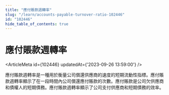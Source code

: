 ```yaml
---
title: "應付賬款週轉率"
slug: "/learn/accounts-payable-turnover-ratio-102446"
id: "102446"
hide_table_of_contents: true
---
```



# 應付賬款週轉率

<ArticleMeta id={102446} updatedAt={'2023-09-26 13:59:00'} />
<div className='border-solid border-b border-t-0 my-4 border-[var(--ifm-color-gray-300)]' />

應付賬款週轉率是一種用於衡量公司償還供應商的速度的短期流動性指標。應付賬款週轉率顯示了在一段時間內公司償還應付賬款的次數。應付賬款是公司欠供應商和債權人的短期債務。應付賬款週轉率顯示了公司支付供應商和短期債務的效率。
